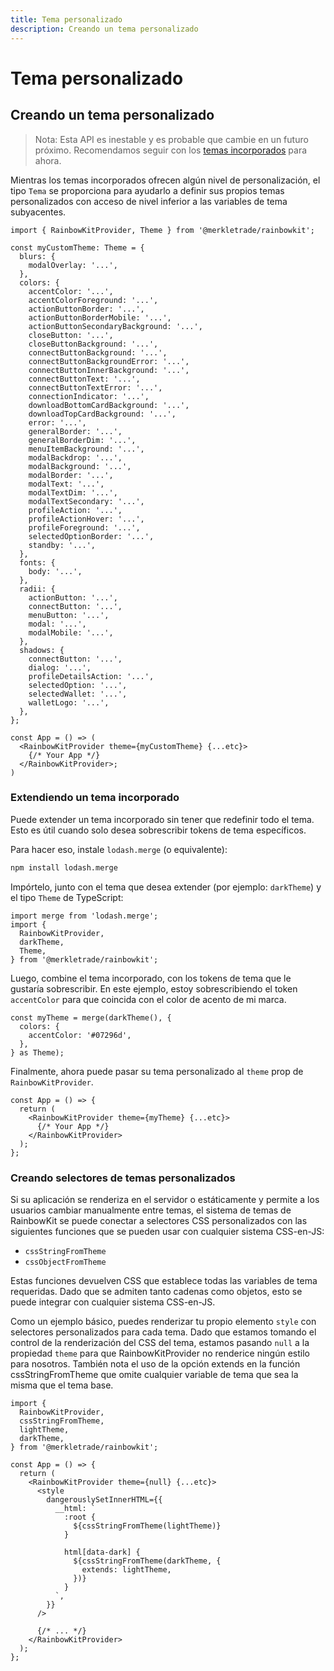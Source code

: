 ```yaml
---
title: Tema personalizado
description: Creando un tema personalizado
---
```


# Tema personalizado

## Creando un tema personalizado

> Nota: Esta API es inestable y es probable que cambie
> en un futuro próximo. Recomendamos seguir con los [temas incorporados](/docs/theming) para
> ahora.

Mientras los temas incorporados ofrecen algún nivel de personalización, el tipo `Tema` se proporciona para ayudarlo a definir sus propios temas personalizados con acceso de nivel inferior a las variables de tema subyacentes.

```tsx
import { RainbowKitProvider, Theme } from '@merkletrade/rainbowkit';

const myCustomTheme: Theme = {
  blurs: {
    modalOverlay: '...',
  },
  colors: {
    accentColor: '...',
    accentColorForeground: '...',
    actionButtonBorder: '...',
    actionButtonBorderMobile: '...',
    actionButtonSecondaryBackground: '...',
    closeButton: '...',
    closeButtonBackground: '...',
    connectButtonBackground: '...',
    connectButtonBackgroundError: '...',
    connectButtonInnerBackground: '...',
    connectButtonText: '...',
    connectButtonTextError: '...',
    connectionIndicator: '...',
    downloadBottomCardBackground: '...',
    downloadTopCardBackground: '...',
    error: '...',
    generalBorder: '...',
    generalBorderDim: '...',
    menuItemBackground: '...',
    modalBackdrop: '...',
    modalBackground: '...',
    modalBorder: '...',
    modalText: '...',
    modalTextDim: '...',
    modalTextSecondary: '...',
    profileAction: '...',
    profileActionHover: '...',
    profileForeground: '...',
    selectedOptionBorder: '...',
    standby: '...',
  },
  fonts: {
    body: '...',
  },
  radii: {
    actionButton: '...',
    connectButton: '...',
    menuButton: '...',
    modal: '...',
    modalMobile: '...',
  },
  shadows: {
    connectButton: '...',
    dialog: '...',
    profileDetailsAction: '...',
    selectedOption: '...',
    selectedWallet: '...',
    walletLogo: '...',
  },
};

const App = () => (
  <RainbowKitProvider theme={myCustomTheme} {...etc}>
    {/* Your App */}
  </RainbowKitProvider>;
)
```

### Extendiendo un tema incorporado

Puede extender un tema incorporado sin tener que redefinir todo el tema. Esto es útil cuando solo desea sobrescribir tokens de tema específicos.

Para hacer eso, instale `lodash.merge` (o equivalente):

```bash
npm install lodash.merge
```

Impórtelo, junto con el tema que desea extender (por ejemplo: `darkTheme`) y el tipo `Theme` de TypeScript:

```tsx
import merge from 'lodash.merge';
import {
  RainbowKitProvider,
  darkTheme,
  Theme,
} from '@merkletrade/rainbowkit';
```

Luego, combine el tema incorporado, con los tokens de tema que le gustaría sobrescribir. En este ejemplo, estoy sobrescribiendo el token `accentColor` para que coincida con el color de acento de mi marca.

```tsx
const myTheme = merge(darkTheme(), {
  colors: {
    accentColor: '#07296d',
  },
} as Theme);
```

Finalmente, ahora puede pasar su tema personalizado al `theme` prop de `RainbowKitProvider`.

```tsx
const App = () => {
  return (
    <RainbowKitProvider theme={myTheme} {...etc}>
      {/* Your App */}
    </RainbowKitProvider>
  );
};
```

### Creando selectores de temas personalizados

Si su aplicación se renderiza en el servidor o estáticamente y permite a los usuarios cambiar manualmente entre temas, el sistema de temas de RainbowKit se puede conectar a selectores CSS personalizados con las siguientes funciones que se pueden usar con cualquier sistema CSS-en-JS:

- `cssStringFromTheme`
- `cssObjectFromTheme`

Estas funciones devuelven CSS que establece todas las variables de tema requeridas. Dado que se admiten tanto cadenas como objetos, esto se puede integrar con cualquier sistema CSS-en-JS.

Como un ejemplo básico, puedes renderizar tu propio elemento `style` con selectores personalizados para cada tema. Dado que estamos tomando el control de la renderización del CSS del tema, estamos pasando `null` a la propiedad `theme` para que RainbowKitProvider no renderice ningún estilo para nosotros. También nota el uso de la opción extends en la función cssStringFromTheme que omite cualquier variable de tema que sea la misma que el tema base.

```tsx
import {
  RainbowKitProvider,
  cssStringFromTheme,
  lightTheme,
  darkTheme,
} from '@merkletrade/rainbowkit';

const App = () => {
  return (
    <RainbowKitProvider theme={null} {...etc}>
      <style
        dangerouslySetInnerHTML={{
          __html: `
            :root {
              ${cssStringFromTheme(lightTheme)}
            }

            html[data-dark] {
              ${cssStringFromTheme(darkTheme, {
                extends: lightTheme,
              })}
            }
          `,
        }}
      />

      {/* ... */}
    </RainbowKitProvider>
  );
};
```
